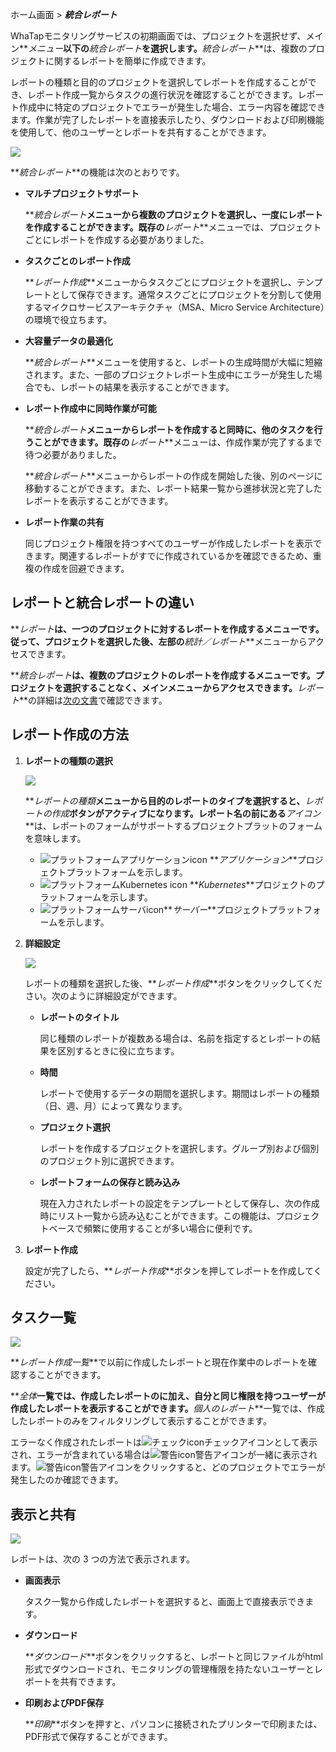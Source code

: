 ホーム画面 > **_統合レポート_**

WhaTapモニタリングサービスの初期画面では、プロジェクトを選択せず、メイン**_メニュー_**以下の**_統合レポート_**を選択します。**_統合レポート_**は、複数のプロジェクトに関するレポートを簡単に作成できます。 

レポートの種類と目的のプロジェクトを選択してレポートを作成することができ、レポート作成一覧からタスクの進行状況を確認することができます。レポート作成中に特定のプロジェクトでエラーが発生した場合、エラー内容を確認できます。作業が完了したレポートを直接表示したり、ダウンロードおよび印刷機能を使用して、他のユーザーとレポートを共有することができます。

![](https://img.whatap.io/media/images/integration_report_01.png)

**_統合レポート_**の機能は次のとおりです。

-   **マルチプロジェクトサポート**

    **_統合レポート_**メニューから複数のプロジェクトを選択し、一度にレポートを作成することができます。既存の**_レポート_**メニューでは、プロジェクトごとにレポートを作成する必要がありました。

-   **タスクごとのレポート作成**

    **_レポート作成_**メニューからタスクごとにプロジェクトを選択し、テンプレートとして保存できます。通常タスクごとにプロジェクトを分割して使用するマイクロサービスアーキテクチャ（MSA、Micro Service Architecture）の環境で役立ちます。

-   **大容量データの最適化**

    **_統合レポート_**メニューを使用すると、レポートの生成時間が大幅に短縮されます。また、一部のプロジェクトレポート生成中にエラーが発生した場合でも、レポートの結果を表示することができます。

-   **レポート作成中に同時作業が可能**

    **_統合レポート_**メニューからレポートを作成すると同時に、他のタスクを行うことができます。既存の**_レポート_**メニューは、作成作業が完了するまで待つ必要がありました。

    **_統合レポート_**メニューからレポートの作成を開始した後、別のページに移動することができます。また、レポート結果一覧から進捗状況と完了したレポートを表示することができます。 

-   **レポート作業の共有**

    同じプロジェクト権限を持つすべてのユーザーが作成したレポートを表示できます。関連するレポートがすでに作成されているかを確認できるため、重複の作成を回避できます。

## レポートと統合レポートの違い

**_レポート_**は、一つのプロジェクトに対するレポートを作成するメニューです。従って、プロジェクトを選択した後、左部の**_統計／レポート_**メニューからアクセスできます。

**_統合レポート_**は、複数のプロジェクトのレポートを作成するメニューです。プロジェクトを選択することなく、メインメニューからアクセスできます。**_レポート_**の詳細は[次の文書](report-intro)で確認できます。

## レポート作成の方法

1.  **レポートの種類の選択**  

    ![](https://img.whatap.io/media/images/integration_report_02.png)  

    **_レポートの種類_**メニューから目的のレポートのタイプを選択すると、**_レポートの作成_**ボタンがアクティブになります。レポート名の前にある**_アイコン_**は、レポートのフォームがサポートするプロジェクトプラットのフォームを意味します。  

    -   ![プラットフォームアプリケーションicon](/img/platform-application.svg) **_アプリケーション_**プロジェクトプラットフォームを示します。
    -   ![プラットフォームKubernetes icon](/img/platform-kubernetes.svg) **_Kubernetes_**プロジェクトのプラットフォームを示します。
    -   ![プラットフォームサーバicon](/img/platform-server.svg)**_サーバー_**プロジェクトプラットフォームを示します。  

2.  **詳細設定**  

    ![](https://img.whatap.io/media/images/master_report_2.png)

    レポートの種類を選択した後、**_レポート作成_**ボタンをクリックしてください。次のように詳細設定ができます。

    -   **レポートのタイトル**

        同じ種類のレポートが複数ある場合は、名前を指定するとレポートの結果を区別するときに役に立ちます。

    -   **時間**

        レポートで使用するデータの期間を選択します。期間はレポートの種類（日、週、月）によって異なります。  

    -   **プロジェクト選択**

        レポートを作成するプロジェクトを選択します。グループ別および個別のプロジェクト別に選択できます。  

    -   **レポートフォームの保存と読み込み**

        現在入力されたレポートの設定をテンプレートとして保存し、次の作成時にリスト一覧から読み込むことができます。この機能は、プロジェクトベースで頻繁に使用することが多い場合に便利です。

3.  **レポート作成**

    設定が完了したら、**_レポート作成_**ボタンを押してレポートを作成してください。

## タスク一覧

![](https://img.whatap.io/media/images/integration_report_03.png)

**_レポート作成一覧_**で以前に作成したレポートと現在作業中のレポートを確認することができます。 

**_全体_**一覧では、作成したレポートのに加え、自分と同じ権限を持つユーザーが作成したレポートを表示することができます。**_個人のレポート_**一覧では、作成したレポートのみをフィルタリングして表示することができます。

エラーなく作成されたレポートは<span class='woer'>![チェックicon](/img/ic-check-bl.svg)チェック</span>アイコンとして表示され、エラーが含まれている場合は<span class='wer'>![警告icon](/img/ic-warning-org.svg)警告</span>アイコンが一緒に表示されます。<span class='wer'>![警告icon](/img/ic-warning-org.svg)警告</span>アイコンをクリックすると、どのプロジェクトでエラーが発生したのか確認できます。

## 表示と共有

![](https://img.whatap.io/media/images/integration_report_04.png)

レポートは、次の 3 つの方法で表示されます。

-   **画面表示**

    タスク一覧から作成したレポートを選択すると、画面上で直接表示できます。

-   **ダウンロード**

    **_ダウンロード_**ボタンをクリックすると、レポートと同じファイルがhtml形式でダウンロードされ、モニタリングの管理権限を持たないユーザーとレポートを共有できます。

-   **印刷およびPDF保存**

    **_印刷_**ボタンを押すと、パソコンに接続されたプリンターで印刷または、PDF形式で保存することができます。
